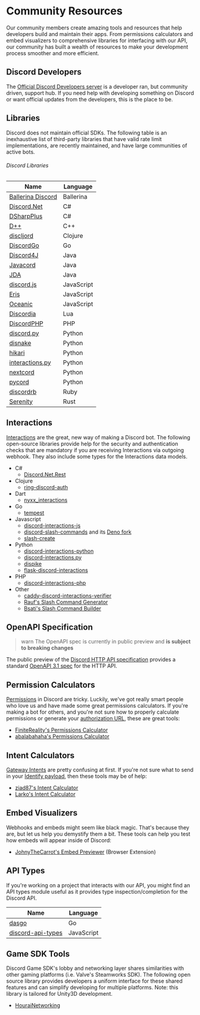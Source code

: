 # Community Resources

Our community members create amazing tools and resources that help developers build and maintain their apps. From permissions calculators and embed visualizers to comprehensive libraries for interfacing with our API, our community has built a wealth of resources to make your development process smoother and more efficient.

## Discord Developers

The [Official Discord Developers server](https://discord.gg/discord-developers) is a developer ran, but community driven, support hub. If you need help with developing something on Discord or want official updates from the developers, this is the place to be.

## Libraries

Discord does not maintain official SDKs.  The following table is an inexhaustive list of third-party libraries that have valid rate limit implementations, are recently maintained, and have large communities of active bots.

###### Discord Libraries

| Name                                                                                 | Language   |
|--------------------------------------------------------------------------------------|------------|
| [Ballerina Discord](https://github.com/ballerina-platform/module-ballerinax-discord) | Ballerina  |
| [Discord.Net](https://github.com/discord-net/Discord.Net)                            | C#         |
| [DSharpPlus](https://github.com/DSharpPlus/DSharpPlus)                               | C#         |
| [D++](https://github.com/brainboxdotcc/DPP)                                          | C++        |
| [discljord](https://github.com/discljord/discljord)                                  | Clojure    |
| [DiscordGo](https://github.com/bwmarrin/discordgo)                                   | Go         |
| [Discord4J](https://github.com/Discord4J/Discord4J)                                  | Java       |
| [Javacord](https://github.com/Javacord/Javacord)                                     | Java       |
| [JDA](https://github.com/DV8FromTheWorld/JDA)                                        | Java       |
| [discord.js](https://github.com/discordjs/discord.js)                                | JavaScript |
| [Eris](https://github.com/abalabahaha/eris)                                          | JavaScript |
| [Oceanic](https://github.com/OceanicJS/Oceanic)                                      | JavaScript |
| [Discordia](https://github.com/SinisterRectus/Discordia)                             | Lua        |
| [DiscordPHP](https://github.com/discord-php/DiscordPHP)                              | PHP        |
| [discord.py](https://github.com/Rapptz/discord.py)                                   | Python     |
| [disnake](https://github.com/DisnakeDev/disnake)                                     | Python     |
| [hikari](https://github.com/hikari-py/hikari)                                        | Python     |
| [interactions.py](https://github.com/interactions-py/library)                        | Python     |
| [nextcord](https://github.com/nextcord/nextcord)                                     | Python     |
| [pycord](https://github.com/Pycord-Development/pycord)                               | Python     |
| [discordrb](https://github.com/shardlab/discordrb)                                   | Ruby       |
| [Serenity](https://github.com/serenity-rs/serenity)                                  | Rust       |

## Interactions

[Interactions](#DOCS_INTERACTIONS_RECEIVING_AND_RESPONDING/) are the great, new way of making a Discord bot. The following open-source libraries provide help for the security and authentication checks that are mandatory if you are receiving Interactions via outgoing webhook. They also include some types for the Interactions data models.

- C#
  - [Discord.Net.Rest](https://github.com/discord-net/Discord.Net)
- Clojure
  - [ring-discord-auth](https://github.com/JohnnyJayJay/ring-discord-auth)
- Dart
  - [nyxx_interactions](https://github.com/l7ssha/Nyxx)
- Go
  - [tempest](https://github.com/amatsagu/tempest)
- Javascript
  - [discord-interactions-js](https://github.com/discord/discord-interactions-js)
  - [discord-slash-commands](https://github.com/MeguminSama/discord-slash-commands) and its [Deno fork](https://deno.land/x/discord_slash_commands)
  - [slash-create](https://github.com/Snazzah/slash-create)
- Python
  - [discord-interactions-python](https://github.com/discord/discord-interactions-python)
  - [discord-interactions.py](https://github.com/LiBa001/discord-interactions.py)
  - [dispike](https://github.com/ms7m/dispike)
  - [flask-discord-interactions](https://github.com/breqdev/flask-discord-interactions)
- PHP
  - [discord-interactions-php](https://github.com/discord/discord-interactions-php)
- Other
  - [caddy-discord-interactions-verifier](https://github.com/CarsonHoffman/caddy-discord-interactions-verifier)
  - [Rauf's Slash Command Generator](https://rauf.wtf/slash)
  - [Bsati's Slash Command Builder](https://bsati.github.io/dc-app-command-builder/)

## OpenAPI Specification

> warn
> The OpenAPI spec is currently in public preview and **is subject to breaking changes**

The public preview of the [Discord HTTP API specification](https://github.com/discord/discord-api-spec) provides a standard [OpenAPI 3.1 spec](https://github.com/OAI/OpenAPI-Specification/blob/main/versions/3.1.0.md) for the HTTP API.

## Permission Calculators

[Permissions](#DOCS_TOPICS_PERMISSIONS/permissions) in Discord are tricky. Luckily, we've got really smart people who love us and have made some great permissions calculators. If you're making a bot for others, and you're not sure how to properly calculate permissions or generate your [authorization URL](#DOCS_TOPICS_OAUTH2/bot-authorization-flow), these are great tools:

- [FiniteReality's Permissions Calculator](https://finitereality.github.io/permissions-calculator/?v=0)
- [abalabahaha's Permissions Calculator](https://discordapi.com/permissions.html#0)

## Intent Calculators

[Gateway Intents](#DOCS_EVENTS_GATEWAY/gateway-intents) are pretty confusing at first. If you're not sure what to send in your [Identify payload](#DOCS_EVENTS_GATEWAY_EVENTS/identify), then these tools may be of help:

- [ziad87's Intent Calculator](https://ziad87.net/intents/)
- [Larko's Intent Calculator](https://discord-intents-calculator.vercel.app/)

## Embed Visualizers

Webhooks and embeds might seem like black magic. That's because they are, but let us help you demystify them a bit. These tools can help you test how embeds will appear inside of Discord:

- [JohnyTheCarrot's Embed Previewer](https://github.com/JohnyTheCarrot/discord-embed-previewer) (Browser Extension)

## API Types

If you're working on a project that interacts with our API, you might find an API types module useful as it provides type inspection/completion for the Discord API.

| Name                                                                | Language   |
|---------------------------------------------------------------------|------------|
| [dasgo](https://github.com/switchupcb/dasgo)                        | Go         |
| [discord-api-types](https://github.com/discordjs/discord-api-types) | JavaScript |

## Game SDK Tools

Discord Game SDK's lobby and networking layer shares similarities with other gaming platforms (i.e. Valve's Steamworks SDK). The following open source library provides developers a uniform interface for these shared features and can simplify developing for multiple platforms. Note: this library is tailored for Unity3D development.

- [HouraiNetworking](https://github.com/HouraiTeahouse/HouraiNetworking)
